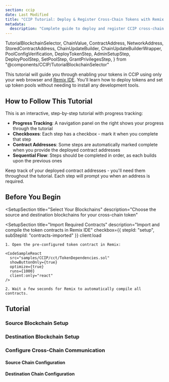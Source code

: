 ```yaml
---
section: ccip
date: Last Modified
title: "CCIP Tutorial: Deploy & Register Cross-Chain Tokens with Remix IDE"
metadata:
  description: "Complete guide to deploy and register CCIP cross-chain tokens using Remix IDE. Learn step-by-step token deployment, pool configuration, and cross-chain setup. No development environment needed."
---
```


  TutorialBlockchainSelector,
  ChainValue,
  ContractAddress,
  NetworkAddress,
  StoredContractAddress,
  ChainUpdateBuilder,
  ChainUpdateBuilderWrapper,
  PoolConfigVerification,
  DeployTokenStep,
  AdminSetupStep,
  DeployPoolStep,
  SetPoolStep,
  GrantPrivilegesStep,
} from "@components/CCIP/TutorialBlockchainSelector"

This tutorial will guide you through enabling your tokens in CCIP using only your web browser and [Remix IDE](https://remix.ethereum.org). You'll learn how to deploy tokens and set up token pools without needing to install any development tools.

## How to Follow This Tutorial

This is an interactive, step-by-step tutorial with progress tracking:

- **Progress Tracking**: A navigation panel on the right shows your progress through the tutorial
- **Checkboxes**: Each step has a checkbox - mark it when you complete that step
- **Contract Addresses**: Some steps are automatically marked complete when you provide the deployed contract addresses
- **Sequential Flow**: Steps should be completed in order, as each builds upon the previous ones

<Aside type="tip" title="Stay Organized">
  Keep track of your deployed contract addresses - you'll need them throughout the tutorial. Each step will prompt you
  when an address is required.
</Aside>

## Before You Begin

<PrerequisitesCard client:load />

<SetupSection
  title="Select Your Blockchains"
  description="Choose the source and destination blockchains for your cross-chain token"
>
  <TutorialBlockchainSelector client:load />
</SetupSection>

<SetupSection 
  title="Import Required Contracts"
  description="Import and compile the token contracts in Remix IDE"
  checkbox={{ 
    stepId: "setup", 
    subStepId: "contracts-imported"
  }}
  client:load 
>
    1. Open the pre-configured token contract in Remix:

    <CodeSampleReact
      src="samples/CCIP/cct/TokenDependencies.sol"
      showButtonOnly={true}
      optimize={true}
      runs={1000}
      client:only="react"
    />

    2. Wait a few seconds for Remix to automatically compile all contracts.

</SetupSection>

## Tutorial

### Source Blockchain Setup

<DeployTokenStep chain="source" client:load />

<AdminSetupStep chain="source" client:load />

<DeployPoolStep chain="source" client:load />

<SetPoolStep chain="source" client:load />

### Destination Blockchain Setup

<DeployTokenStep chain="destination" client:load />

<AdminSetupStep chain="destination" client:load />

<DeployPoolStep chain="destination" client:load />

<SetPoolStep chain="destination" client:load />

### Configure Cross-Chain Communication

#### Source Chain Configuration

<GrantPrivilegesStep chain="source" client:load />

<ChainUpdateBuilderWrapper chain="source" client:load />

<PoolConfigVerification chain="source" client:load />

#### Destination Chain Configuration

<GrantPrivilegesStep chain="destination" client:load />

<ChainUpdateBuilderWrapper chain="destination" client:load />

<PoolConfigVerification chain="destination" client:load />

